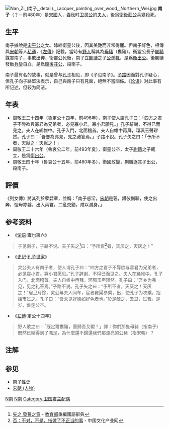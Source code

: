 [[File:Nan_Zi_(南子,_detail)._Lacquer_painting_over_wood,_Northern_Wei.jpg|thumb]]
'''南子'''（？－前480年）是[[宋國|宋國]]人，[[春秋时期|春秋]]时[[卫灵公|卫灵公]]的[[夫人_(位号)|夫人]]，後爲[[衛後莊公|衛後莊公]]兵變殺死。

== 生平 ==
南子據說是[[宋平公|宋平公]]之女。嫁給衛靈公後，因其美艷而非常得寵。但南子好色，相傳與[[宋朝_(人物)|宋朝]]等人[[私通|私通]]，《[[左傳|左傳]]》記載，當時有[[野人|野人]]稱其為[[母豬|母豬]]（婁豬）。衞靈公長子[[蒯聵|蒯聵]]謀害南子，事敗出奔，衞靈公死後，南子立[[蒯聵|蒯聵]]之子[[衛出公|公孫輒]]，是爲[[衛出公|衛出公]]。後蒯聵發動[[兵變|兵變]]自立，是爲[[衛後莊公|衛後莊公]]，殺南子。

南子最有名的故事，就是曾与[[孔子|孔子]]相见，即《子见南子》。[[子路|子路]]因而對孔子疑心，但孔子向子路堅決表示，自己與南子只有見面，絕無不當關係。《[[论语|论语]]》对此事有所记述，但较为简洁。

== 年表 ==
*周敬王二十四年（魯定公十四年，前496年），南子使人謂孔子曰：「四方之君子不辱欲與寡君為兄弟者，必見寡小君。寡小君願見。」孔子辭謝，不得已而見之。夫人在絺帷中。孔子入門，北面稽首。夫人自帷中再拜，環珮玉聲璆然。孔子曰：「吾鄉為弗見，見之禮答焉。」子路不說。孔子矢之曰：「予所不者，天厭之！天厭之！」
*周敬王二十六年（魯哀公二年，前493年夏），衛靈公卒，太子[[蒯聵|蒯聵]]之子輒立，是爲[[衛出公|衛出公]]。
*周敬王四十年（魯哀公十五年，前480年冬），衛國政變，蒯聵逐其子出公，殺南子。

== 評價 ==
《列女傳》將其列於孽嬖章，並稱：「南子惑淫，[[宋朝_(人物)|宋朝]]是親，譖彼蒯聵，使之出奔，悝母亦嬖，出入兩君，二亂交錯，咸以滅身。」

== 参考资料 ==
* 《[[论语|论语]]·雍也第六》

<blockquote>子见南子，子路不说。夫子矢之<ref>[http://dict.revised.moe.edu.tw/cgi-bin/newDict/dict.sh?cond=%A5%DA&pieceLen=50&fld=1&cat=&ukey=-639713127&serial=2&recNo=18&op=f&imgFont=1 矢之 發誓之意] {{Wayback|url=http://dict.revised.moe.edu.tw/cgi-bin/newDict/dict.sh?cond=%A5%DA&pieceLen=50&fld=1&cat=&ukey=-639713127&serial=2&recNo=18&op=f&imgFont=1 |date=20150601101540 }} - [[中华民国教育部|教育部]]重編國語辭典</ref>曰：“予所否<ref>[http://www.cnci.gov.cn/content%5C20081024/news_33172_p15.shtml 否：不对，不是，指做了不正当的事]{{dead link|date=2017年11月 |bot=InternetArchiveBot |fix-attempted=yes }} - 中国文化产业网</ref>者，天厌之，天厌之！”</blockquote>

* 《[[史记|史记]]·[[s:史記/卷047|孔子世家]]》

<blockquote>灵公夫人有南子者，使人谓孔子曰：“四方之君子不辱欲与寡君为兄弟者，必见寡小君。寡小君愿见。”孔子辞谢，不得已而见之。夫人在絺帷中。孔子入门，北面稽首。夫人自帷中再拜，环珮玉声璆然。孔子曰：“吾乡为弗见，见之礼答焉。”子路不说。孔子矢之曰：“予所不者，天厌之！天厌之！”居卫月馀，灵公与夫人同车，宦者雍渠参乘，出，使孔子为次乘，招摇市过之。孔子曰：“吾未见好德如好色者也。”於是醜之，去卫，过曹。是岁，鲁定公卒。</blockquote>

* 《[[左傳|左傳]]·定公十四年》

<blockquote>野人歌之曰：「既定爾婁豬，盍歸吾艾豭？」譯：你們那隻母豬（指南子）既然已經得到了滿足，為什麼還不歸還我們那漂亮的公豬（指宋朝）？</blockquote>

== 注解 ==
{{reflist}}

== 参见 ==
* [[近親性交#春秋戰國|南子性史]]
* [[宋朝_(人物)|宋朝 (人物)]]

[[Category:子姓|N南]]
[[Category:春秋时代女性人物|N南]]
[[Category:卫国君主配偶|Category:卫国君主配偶]]